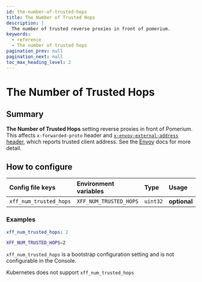 ```yaml
---
id: the-number-of-trusted-hops
title: The Number of Trusted Hops
description: |
  The number of trusted reverse proxies in front of pomerium.
keywords:
  - reference
  - The number of trusted hops
pagination_prev: null
pagination_next: null
toc_max_heading_level: 2
---
```



# The Number of Trusted Hops

## Summary

**The Number of Trusted Hops** setting reverse proxies in front of Pomerium. This affects `x-forwarded-proto` header and [`x-envoy-external-address` header](https://www.envoyproxy.io/docs/envoy/latest/configuration/http/http_conn_man/headers#x-envoy-external-address), which reports trusted client address. See the [Envoy](https://www.envoyproxy.io/docs/envoy/latest/configuration/http/http_conn_man/headers.html?highlight=xff_num_trusted_hops#x-forwarded-for) docs for more detail.

## How to configure

<Tabs>
<TabItem value="Core" label="Core">

| **Config file keys**   | **Environment variables** | **Type** | **Usage**    |
| :--------------------- | :------------------------ | :------- | :----------- |
| `xff_num_trusted_hops` | `XFF_NUM_TRUSTED_HOPS`    | `uint32` | **optional** |

### Examples

```yaml
xff_num_trusted_hops: 2
```

```bash
XFF_NUM_TRUSTED_HOPS=2
```

</TabItem>
<TabItem value="Enterprise" label="Enterprise">

`xff_num_trusted_hops` is a bootstrap configuration setting and is not configurable in the Console.

</TabItem>
<TabItem value="Kubernetes" label="Kubernetes">

Kubernetes does not support `xff_num_trusted_hops`

</TabItem>
</Tabs>
